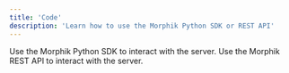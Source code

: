 ```yaml
---
title: 'Code'
description: 'Learn how to use the Morphik Python SDK or REST API'
---
```


<CardGroup cols={2}>
  <Card icon="python" title="Python SDK" href="/python-sdk/morphik">
    Use the Morphik Python SDK to interact with the server.
  </Card>
  <Card icon="code" title="API Reference" href="api-reference/getting-started">
    Use the Morphik REST API to interact with the server.
  </Card>
</CardGroup>
